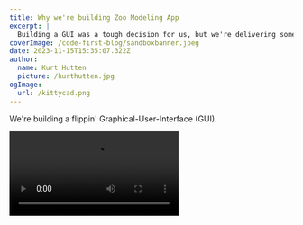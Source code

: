 ```yaml
---
title: Why we're building Zoo Modeling App
excerpt: |
  Building a GUI was a tough decision for us, but we're delivering something truly unique that supports both a productive UI experience and automation as first-class citizens.
coverImage: /code-first-blog/sandboxbanner.jpeg
date: 2023-11-15T15:35:07.322Z
author:
  name: Kurt Hutten
  picture: /kurthutten.jpg
ogImage:
  url: /kittycad.png
---
```


We're building a flippin' Graphical-User-Interface (GUI).

<Video speed={16} src="/documentation-assets/why-kcma-blog/abstraction-demo.mp4" />

For the record, our decision to build a GUI was not made lightly. We have a steadfast commitment to code-first design. We believe that automation has to be a first-class citizen in any of our products, and code is the way to do that. In that sense, a GUI is a surprising move for us.

If, dear reader, you don't have a background in software development, you may not share our conviction regarding code-first design. And while [we have elaborated](/blog/code-first) previously, for the purposes of this post, I kindly ask you to suspend any disbelief and I'll circle back later.

A GUI does make sense for us because we are _not_ giving up on code, in fact, we’re _doubling down_ on code. We're using a GUI to enhance the code-authoring experience. We're combining the two.

Integrating code seamlessly into an application is no small feat. There are three compelling reasons why we believe code plays a pivotal role in CAD, but these benefits may be lost if the integration is subpar:

1) **Automated pipelines**: Code allows us to ensure consistency between versions of a design. For instance, you can run finite element method analyses every time you change a design, ensuring you never send a design out to clients without automatically testing that it still meets requirements.
2) **Semantic Clarity**: Well-written code serves as a clear, evolving record of the design's intent, making it comprehensible even as complexity increases.
3) **Abstractions**: Instead of duplicating similar code segments multiple times, your team can abstract these into battle-tested, reusable, reliable functions that your team can depend on.

Let's compare Zoo Modeling App's code-GUI integrations with some alternatives. In each case, the GUI must support some kind of API for programmatic access to the software, otherwise it's impossible to integrate code. In CAD, all of the user's interactions are essentially creating data. The series of clicks and key-presses of the user, along with the software's logic, builds up more and more data internally. Users are able to do something useful with their data at the end by exporting it (into a drawing, STEP, BOM etc).

### Poor code integration 1: Export a script
While this approach does support automated pipelines, the script is designed to be consumed by the GUI API, not by a human engineer. So it might not be meaningful to an engineer unless they're really well-versed in the inner workings of the software's API. Updating the script manually is pointless as it's merely an export, and can't be reimported into the software. This makes abstractions pointless too, since you wouldn't edit the script. One benefit of this approach is that it coexists alongside your familiar GUI workflows -- if you don't want to export the script, you'll never have to. 

### Poor code integration 2: Allow a scripting language within the GUI
This option offers the advantages of code, but divorces it from the user interface. Users must explicitly choose to enable scripting, which may not gain wide adoption. Even if used, it can segregate users into two groups: those who use scripting and those who don't, much like regular Excel users and advanced users who use macros and VBA.

### Our code integration: Code generated from GUI interactions, i.e. Zoo Modeling App (ZMA)
ZMA is designed to empower users by translating their clicks into code, and that code then produces the 3d model. Users can rely on GUI interactions alone, never manually writing a line of code. But every time you click, you're actually writing code, without ever needing to learn the programming language.

The code is also the file format, so when you export the file you don't lose any data from the GUI or the code view. When you reopen a project (or import it from a coworker), you'll see both the code and GUI just like you remember.

<Video speed={2.5} src="/documentation-assets/why-kcma-blog/no-code.mp4" />

The generated code can seamlessly integrate into automated pipelines[^1]. Moreover, the code remains the source of truth, allowing users to edit it again later, still without having to write code manually.

<Video speed={2.5} src="/documentation-assets/why-kcma-blog/edit-after-the-fact.mp4" />

If your coworker sends you a new variation of an existing design, it can be hard to tell what's changed. You've probably opened up the new and old versions simultaneously and played "spot the difference" before. But because ZMA parts and assemblies are ultimately just code, you can view changes as a text diff, which highlights exactly what changed. No need to play spot the difference anymore!

<Video speed={1} autoPlay={false} controls={true} loop={false} muted={false} src="/documentation-assets/why-kcma-blog/PR.mp4" />

Users can also directly modify the code, improving variable names, and creating abstractions without affecting ZMA's ability to understand and allow further GUI-based edits.


#### Demo of user defined abstractions co-existing with generated code

<Video speed={1} autoPlay={false} controls={true} loop={false} muted={false} src="/documentation-assets/why-kcma-blog/abstraction-demo.mp4" />

ZMA users should never get lost or not know what part of the code is responsible for a given part of their model because there is a strong link shown visually between the 3d-scene and the code from hovering and cursor position.

#### Demo of editor &lt;=&gt; 3d-scene link

<Video speed={1} autoPlay={false} controls={true} loop={false} muted={false} src="/documentation-assets/why-kcma-blog/editor-scene-link.mp4" />


While we are aiming to match typical CAD workflows (sketch and extrude for example), there are a few instances where our code-GUI integration forces us to do things differently. For example, we can't yet support heuristics or related workflows. Typical CAD software uses heuristics to make tiny  decisions on the user's behalf that you may have never noticed. We can't match all of these, because it's hard to reconcile imprecise nudging heuristics with the mathematical foundations of code. The resulting workflows should mostly be different, not worse, but I'd be remiss if I didn't mention some drawbacks.

To circle back to the non-programmers, we think that you'll greatly benefit by adding code to your tool belt, and ZMA should make that an easy transition. You should not have to learn any code to implement your designs, but if you want to take advantage of automated pipelines and abstractions, we'll be here to help.

ZMA is in its infancy right now, so there are many modeling features still missing, but please give it a try. There's enough built to show the workflow and make some basic parts. [Download the latest version here](https://zoo.dev/modeling-app).

Oh and by the way, the [GUI is open-source](https://github.com/KittyCAD/modeling-app).

[^1]: A good example of this is our [demo PR](https://github.com/KittyCAD/kcl-samples/pull/13) that takes a small change in a script from ZMA (written in our language called **`kcl`**) and outputs both a STEP file and a image, but in future these pipelines will also encompass automated checks such as FEM.